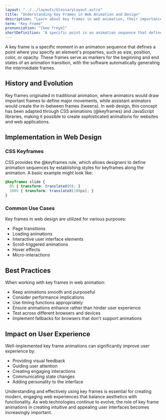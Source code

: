 ```yaml
---
layout: "../../layouts/GlossaryLayout.astro"
title: "Understanding Key Frames in Web Animation and Design"
description: "Learn about key frames in web animation, their importance in creating smooth transitions, and how they're used in modern web design and development."
term: "Key Frame"
pronunciation: "[kee freym]"
shortDefinition: "A specific point in an animation sequence that defines the starting and ending points of any smooth transition."
---
```


A key frame is a specific moment in an animation sequence that defines a point where you specify an element's properties, such as size, position, color, or opacity. These frames serve as markers for the beginning and end states of an animation transition, with the software automatically generating the intermediate frames.

## History and Evolution

Key frames originated in traditional animation, where animators would draw important frames to define major movements, while assistant animators would create the in-between frames (tweens). In web design, this concept has been adapted through CSS animations (@keyframes) and JavaScript libraries, making it possible to create sophisticated animations for websites and web applications.

## Implementation in Web Design

### CSS Keyframes

CSS provides the @keyframes rule, which allows designers to define animation sequences by establishing styles for keyframes along the animation. A basic example might look like:

```css
@keyframes slide {
  0% { transform: translateX(0); }
  100% { transform: translateX(100px); }
}
```

### Common Use Cases

Key frames in web design are utilized for various purposes:
- Page transitions
- Loading animations
- Interactive user interface elements
- Scroll-triggered animations
- Hover effects
- Micro-interactions

## Best Practices

When working with key frames in web animation:
- Keep animations smooth and purposeful
- Consider performance implications
- Use timing functions appropriately
- Ensure animations enhance rather than hinder user experience
- Test across different browsers and devices
- Implement fallbacks for browsers that don't support animations

## Impact on User Experience

Well-implemented key frame animations can significantly improve user experience by:
- Providing visual feedback
- Guiding user attention
- Creating engaging interactions
- Communicating state changes
- Adding personality to the interface

Understanding and effectively using key frames is essential for creating modern, engaging web experiences that balance aesthetics with functionality. As web technologies continue to evolve, the role of key frame animations in creating intuitive and appealing user interfaces becomes increasingly important.